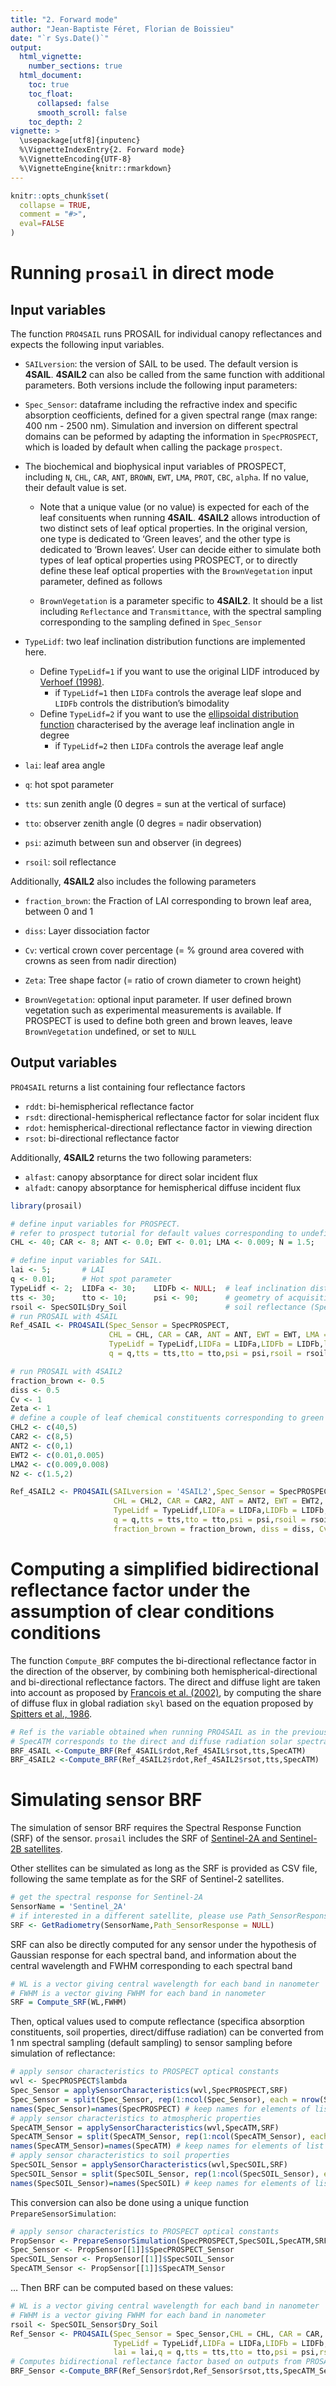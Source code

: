 ```yaml
---
title: "2. Forward mode"
author: "Jean-Baptiste Féret, Florian de Boissieu"
date: "`r Sys.Date()`"
output:
  html_vignette:
    number_sections: true
  html_document:
    toc: true
    toc_float:
      collapsed: false
      smooth_scroll: false
    toc_depth: 2
vignette: >
  \usepackage[utf8]{inputenc}
  %\VignetteIndexEntry{2. Forward mode}
  %\VignetteEncoding{UTF-8}
  %\VignetteEngine{knitr::rmarkdown}
---
```


```r
knitr::opts_chunk$set(
  collapse = TRUE,
  comment = "#>",
  eval=FALSE
)
```

# Running `prosail` in direct mode

## Input variables
The function `PRO4SAIL` runs PROSAIL for individual canopy reflectances and expects the following input variables.

* `SAILversion`: the version of SAIL to be used. The default version is __4SAIL__. __4SAIL2__ can also be called from the same function with additional parameters. Both versions include the following input parameters:

* `Spec_Sensor`: dataframe including the refractive index and specific absorption ceofficients, defined for a given spectral range (max range: 400 nm - 2500 nm). Simulation and inversion on different spectral domains can be peformed by adapting the information in `SpecPROSPECT`, which is loaded by default when calling the package `prospect`.

* The biochemical and biophysical input variables of PROSPECT, including `N`, `CHL`, `CAR`, `ANT`, `BROWN`, `EWT`, `LMA`, `PROT`, `CBC`, `alpha`. If no value, their default value is set.

    * Note that a unique value (or no value) is expected for each of the leaf consituents when running __4SAIL__. __4SAIL2__ allows introduction of two distinct sets of leaf optical properties. In the original version, one type is dedicated to 'Green leaves', and the other type is dedicated to 'Brown leaves'. User can decide either to simulate both types of leaf optical properties using PROSPECT, or to directly define these leaf optical properties with the `BrownVegetation` input parameter, defined as follows

    * `BrownVegetation` is a parameter specific to  __4SAIL2__. It should be a list including `Reflectance` and `Transmittance`, with the spectral sampling corresponding to the sampling defined in `Spec_Sensor`
    
* `TypeLidf`: two leaf inclination distribution functions are implemented here. 

    * Define `TypeLidf=1` if you want to use the original LIDF introduced by [Verhoef (1998)](https://edepot.wur.nl/210943).
        * if `TypeLidf=1` then `LIDFa` controls the average leaf slope and `LIDFb` controls the distribution's bimodality
    * Define `TypeLidf=2` if you want to use the [ellipsoidal distribution function](https://www.sciencedirect.com/science/article/pii/0168192386900109) characterised by the average leaf inclination angle in degree
        * if `TypeLidf=2` then `LIDFa` controls the average leaf angle

* `lai`: leaf area angle

* `q`: hot spot parameter

* `tts`: sun zenith angle (0 degres = sun at the vertical of surface)

* `tto`: observer zenith angle (0 degres = nadir observation)

* `psi`: azimuth between sun and observer (in degrees)

* `rsoil`: soil reflectance

Additionally, __4SAIL2__ also includes the following parameters

* `fraction_brown`: the Fraction of LAI corresponding to brown leaf area, between 0 and 1

* `diss`: Layer dissociation factor

* `Cv`: vertical crown cover percentage (= % ground area covered with crowns as seen from nadir direction)

* `Zeta`: Tree shape factor (= ratio of crown diameter to crown height)

* `BrownVegetation`: optional input parameter. If user defined brown vegetation such as experimental measurements is available. If PROSPECT is used to define both green and brown leaves, leave `BrownVegetation` undefined, or set to `NULL`

## Output variables
`PRO4SAIL` returns a list containing four reflectance factors 

* `rddt`: bi-hemispherical reflectance factor
* `rsdt`: directional-hemispherical reflectance factor for solar incident flux
*	`rdot`: hemispherical-directional reflectance factor in viewing direction
* `rsot`: bi-directional reflectance factor

Additionally, __4SAIL2__ returns the two following parameters: 

* `alfast`: canopy absorptance for direct solar incident flux
* `alfadt`: canopy absorptance for hemispherical diffuse incident flux


```r
library(prosail)

# define input variables for PROSPECT. 
# refer to prospect tutorial for default values corresponding to undefined PROSPECT variables
CHL <- 40; CAR <- 8; ANT <- 0.0; EWT <- 0.01; LMA <- 0.009; N = 1.5;

# define input variables for SAIL. 
lai <- 5;       # LAI
q <- 0.01;      # Hot spot parameter
TypeLidf <- 2;  LIDFa <- 30;    LIDFb <- NULL;  # leaf inclination distribution function parameters
tts <- 30;      tto <- 10;      psi <- 90;      # geometry of acquisition
rsoil <- SpecSOIL$Dry_Soil                      # soil reflectance (SpecSOIL includes Dry_Soil and Wet_Soil properties)
# run PROSAIL with 4SAIL
Ref_4SAIL <- PRO4SAIL(Spec_Sensor = SpecPROSPECT,
                      CHL = CHL, CAR = CAR, ANT = ANT, EWT = EWT, LMA = LMA, N = N,
                      TypeLidf = TypeLidf,LIDFa = LIDFa,LIDFb = LIDFb,lai = lai,
                      q = q,tts = tts,tto = tto,psi = psi,rsoil = rsoil)

# run PROSAIL with 4SAIL2
fraction_brown <- 0.5
diss <- 0.5
Cv <- 1
Zeta <- 1
# define a couple of leaf chemical constituents corresponding to green and brown leaves
CHL2 <- c(40,5)
CAR2 <- c(8,5)
ANT2 <- c(0,1)
EWT2 <- c(0.01,0.005)
LMA2 <- c(0.009,0.008)
N2 <- c(1.5,2)

Ref_4SAIL2 <- PRO4SAIL(SAILversion = '4SAIL2',Spec_Sensor = SpecPROSPECT,
                       CHL = CHL2, CAR = CAR2, ANT = ANT2, EWT = EWT2, LMA = LMA2, N = N2,
                       TypeLidf = TypeLidf,LIDFa = LIDFa,LIDFb = LIDFb,lai = lai,
                       q = q,tts = tts,tto = tto,psi = psi,rsoil = rsoil,
                       fraction_brown = fraction_brown, diss = diss, Cv = Cv, Zeta = Zeta)
```


# Computing a simplified bidirectional reflectance factor under the assumption of clear conditions conditions

The function `Compute_BRF` computes the bi-directional reflectance factor in the direction of the observer, by combining both hemispherical-directional and bi-directional reflectance factors.
The direct and diffuse light are taken into account as proposed by [Francois et al. (2002)](https://doi.org/10.1051/agro:2002033), by computing the share of diffuse flux in global radiation `skyl` based on the equation proposed by [Spitters et al., 1986](https://www.sciencedirect.com/science/article/pii/0168192386900602).

```r
# Ref is the variable obtained when running PRO4SAIL as in the previous illustration
# SpecATM corresponds to the direct and diffuse radiation solar spectra
BRF_4SAIL <-Compute_BRF(Ref_4SAIL$rdot,Ref_4SAIL$rsot,tts,SpecATM)
BRF_4SAIL2 <-Compute_BRF(Ref_4SAIL2$rdot,Ref_4SAIL2$rsot,tts,SpecATM)

```

# Simulating sensor BRF

The simulation of sensor BRF requires the Spectral Response Function (SRF) of the sensor. 
`prosail` includes the SRF of [Sentinel-2A and Sentinel-2B satellites](https://earth.esa.int/documents/247904/685211/S2-SRF_COPE-GSEG-EOPG-TN-15-0007_3.0.xlsx).

Other stellites can be simulated as long as the SRF is provided as CSV file, following the same template as for the SRF of Sentinel-2 satellites. 

```r
# get the spectral response for Sentinel-2A
SensorName = 'Sentinel_2A'
# if interested in a different satellite, please use Path_SensorResponse to locate the SRF file expected to be named 'SensorName_Spectral_Response.csv' (separator = tabulations)
SRF <- GetRadiometry(SensorName,Path_SensorResponse = NULL)
```

SRF can also be directly computed for any sensor under the hypothesis of Gaussian response for each spectral band, and information about the central wavelength and FWHM corresponding to each spectral band

```r
# WL is a vector giving central wavelength for each band in nanometer
# FWHM is a vector giving FWHM for each band in nanometer
SRF = Compute_SRF(WL,FWHM)
```

Then, optical values used to compute reflectance (specifica absorption constituents, soil properties, direct/diffuse radiation) can be converted from 1 nm spectral sampling (default sampling) to sensor sampling before simulation of reflectance:

```r
# apply sensor characteristics to PROSPECT optical constants
wvl <- SpecPROSPECT$lambda
Spec_Sensor = applySensorCharacteristics(wvl,SpecPROSPECT,SRF)
Spec_Sensor = split(Spec_Sensor, rep(1:ncol(Spec_Sensor), each = nrow(Spec_Sensor))) # split matrix into list
names(Spec_Sensor)=names(SpecPROSPECT) # keep names for elements of list
# apply sensor characteristics to atmospheric properties
SpecATM_Sensor = applySensorCharacteristics(wvl,SpecATM,SRF)
SpecATM_Sensor = split(SpecATM_Sensor, rep(1:ncol(SpecATM_Sensor), each = nrow(SpecATM_Sensor))) # split matrix into list
names(SpecATM_Sensor)=names(SpecATM) # keep names for elements of list
# apply sensor characteristics to soil properties
SpecSOIL_Sensor = applySensorCharacteristics(wvl,SpecSOIL,SRF)
SpecSOIL_Sensor = split(SpecSOIL_Sensor, rep(1:ncol(SpecSOIL_Sensor), each = nrow(SpecSOIL_Sensor))) # split matrix into list
names(SpecSOIL_Sensor)=names(SpecSOIL) # keep names for elements of list
```

This conversion can also be done using a unique function `PrepareSensorSimulation`:

```r
# apply sensor characteristics to PROSPECT optical constants
PropSensor <- PrepareSensorSimulation(SpecPROSPECT,SpecSOIL,SpecATM,SRF)
Spec_Sensor <- PropSensor[[1]]$SpecPROSPECT_Sensor
SpecSOIL_Sensor <- PropSensor[[1]]$SpecSOIL_Sensor
SpecATM_Sensor <- PropSensor[[1]]$SpecATM_Sensor
```

... Then BRF can be computed based on these values:

```r
# WL is a vector giving central wavelength for each band in nanometer
# FWHM is a vector giving FWHM for each band in nanometer
rsoil <- SpecSOIL_Sensor$Dry_Soil
Ref_Sensor <- PRO4SAIL(Spec_Sensor = Spec_Sensor,CHL = CHL, CAR = CAR, ANT = ANT, EWT = EWT, LMA = LMA, N = N,
                       TypeLidf = TypeLidf,LIDFa = LIDFa,LIDFb = LIDFb,
                       lai = lai,q = q,tts = tts,tto = tto,psi = psi,rsoil = rsoil)
# Computes bidirectional reflectance factor based on outputs from PROSAIL and sun position
BRF_Sensor <-Compute_BRF(Ref_Sensor$rdot,Ref_Sensor$rsot,tts,SpecATM_Sensor)
```

